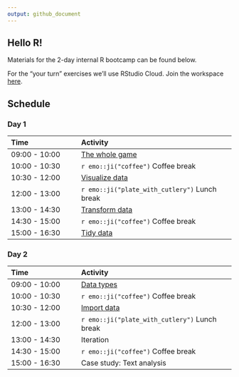 ```yaml
---
output: github_document
---
```


## Hello R!

Materials for the 2-day internal R bootcamp can be found below.

For the "your turn" exercises we'll use RStudio Cloud. Join the workspace 
[here](https://rstd.io/bootcamper-cloud).

## Schedule

### Day 1

| Time          | Activity                     |
| :------------ | :--------------------------- |
| 09:00 - 10:00 | [The whole game](https://rstudio-education.github.io/bootcamper/slides/01-whole-game/01-whole-game.html)   |
| 10:00 - 10:30 | `r emo::ji("coffee")` Coffee break |
| 10:30 - 12:00 | [Visualize data](https://rstudio-education.github.io/bootcamper/slides/02-visualize-data/02-visualize-data.html)  |
| 12:00 - 13:00 | `r emo::ji("plate_with_cutlery")` Lunch break |
| 13:00 - 14:30 | [Transform data](https://rstudio-education.github.io/bootcamper/slides/03-transform-data/03-transform-data.html)  |
| 14:30 - 15:00 | `r emo::ji("coffee")` Coffee break |
| 15:00 - 16:30 | [Tidy data](https://rstudio-education.github.io/bootcamper/slides/04-tidy-data/04-tidy-data.html)       |

### Day 2

| Time          | Activity                     |
| :------------ | :--------------------------- |
| 09:00 - 10:00 | [Data types](https://rstudio-education.github.io/bootcamper/slides/05-data-types/05-data-types.html)                   |
| 10:00 - 10:30 | `r emo::ji("coffee")` Coffee break |
| 10:30 - 12:00 | [Import data](https://rstudio-education.github.io/bootcamper/slides/06-import-data/06-import-data.html)                |
| 12:00 - 13:00 | `r emo::ji("plate_with_cutlery")` Lunch break |
| 13:00 - 14:30 | Iteration                    |
| 14:30 - 15:00 | `r emo::ji("coffee")` Coffee break |
| 15:00 - 16:30 | Case study: Text analysis    |
